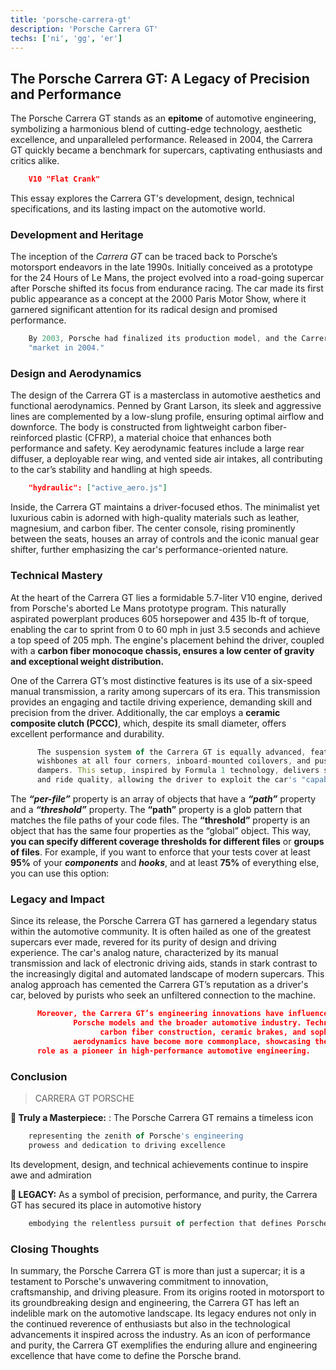 ```yaml
---
title: 'porsche-carrera-gt'
description: 'Porsche Carrera GT'
techs: ['ni', 'gg', 'er']
---
```


## The Porsche Carrera GT: A Legacy of Precision and Performance

The Porsche Carrera GT stands as an **epitome** of automotive engineering, symbolizing a harmonious blend of cutting-edge technology, aesthetic excellence, and unparalleled performance. Released in 2004, the Carrera GT quickly became a benchmark for supercars, captivating enthusiasts and critics alike.

```json
    V10 "Flat Crank"
```

This essay explores the Carrera GT's development, design, technical specifications, and its lasting impact on the automotive world.

### Development and Heritage

The inception of the *_Carrera GT_* can be traced back to Porsche’s motorsport endeavors in the late 1990s. Initially conceived as a prototype for the 24 Hours of Le Mans, the project evolved into a road-going supercar after Porsche shifted its focus from endurance racing. The car made its first public appearance as a concept at the 2000 Paris Motor Show, where it garnered significant attention for its radical design and promised performance. 

```ts
    By 2003, Porsche had finalized its production model, and the Carrera GT entered the 
    "market in 2004."
```

### Design and Aerodynamics

The design of the Carrera GT is a masterclass in automotive aesthetics and functional aerodynamics. Penned by Grant Larson, its sleek and aggressive lines are complemented by a low-slung profile, ensuring optimal airflow and downforce. The body is constructed from lightweight carbon fiber-reinforced plastic (CFRP), a material choice that enhances both performance and safety. Key aerodynamic features include a large rear diffuser, a deployable rear wing, and vented side air intakes, all contributing to the car’s stability and handling at high speeds.

```json
    "hydraulic": ["active_aero.js"]
```

Inside, the Carrera GT maintains a driver-focused ethos. The minimalist yet luxurious cabin is adorned with high-quality materials such as leather, magnesium, and carbon fiber. The center console, rising prominently between the seats, houses an array of controls and the iconic manual gear shifter, further emphasizing the car's performance-oriented nature.

### Technical Mastery

At the heart of the Carrera GT lies a formidable 5.7-liter V10 engine, derived from Porsche's aborted Le Mans prototype program. This naturally aspirated powerplant produces 605 horsepower and 435 lb-ft of torque, enabling the car to sprint from 0 to 60 mph in just 3.5 seconds and achieve a top speed of 205 mph. The engine's placement behind the driver, coupled with a **carbon fiber monocoque chassis, ensures a low center of gravity and exceptional weight distribution.**

One of the Carrera GT’s most distinctive features is its use of a six-speed manual transmission, a rarity among supercars of its era. This transmission provides an engaging and tactile driving experience, demanding skill and precision from the driver. Additionally, the car employs a **ceramic composite clutch (PCCC)**, which, despite its small diameter, offers excellent performance and durability.

```ts
      The suspension system of the Carrera GT is equally advanced, featuring double 
      wishbones at all four corners, inboard-mounted coilovers, and pushrod-operated 
      dampers. This setup, inspired by Formula 1 technology, delivers superior handling 
      and ride quality, allowing the driver to exploit the car's "capabilities fully."
```

The **_“per-file”_** property is an array of objects that have a **_“path”_** property and a **_“threshold”_** property. The **“path”** property is a glob pattern that matches the file paths of your code files. The **“threshold”** property is an object that has the same four properties as the “global” object. This way, **you can specify different coverage thresholds for different files** or **groups of files**. For example, if you want to enforce that your tests cover at least **95%** of your **_components_** and **_hooks_**, and at least **75%** of everything else, you can use this option:

### Legacy and Impact

Since its release, the Porsche Carrera GT has garnered a legendary status within the automotive community. It is often hailed as one of the greatest supercars ever made, revered for its purity of design and driving experience. The car's analog nature, characterized by its manual transmission and lack of electronic driving aids, stands in stark contrast to the increasingly digital and automated landscape of modern supercars. This analog approach has cemented the Carrera GT’s reputation as a driver's car, beloved by purists who seek an unfiltered connection to the machine.

```json
      Moreover, the Carrera GT’s engineering innovations have influenced subsequent 
              Porsche models and the broader automotive industry. Technologies such as 
                    carbon fiber construction, ceramic brakes, and sophisticated 
              aerodynamics have become more commonplace, showcasing the Carrera GT’s 
      role as a pioneer in high-performance automotive engineering.
```

### Conclusion
> CARRERA GT PORSCHE

**🍭 Truly a Masterpiece:** : The Porsche Carrera GT remains a timeless icon 


```javascript
    representing the zenith of Porsche's engineering 
    prowess and dedication to driving excellence
```

Its development, design, and technical achievements continue to inspire awe and admiration

**🍭 LEGACY:** As a symbol of precision, performance, and purity, the Carrera GT has secured its place in automotive history

```javascript
    embodying the relentless pursuit of perfection that defines Porsche.
```
### Closing Thoughts
In summary, the Porsche Carrera GT is more than just a supercar; it is a testament to Porsche's unwavering commitment to innovation, craftsmanship, and driving pleasure. From its origins rooted in motorsport to its groundbreaking design and engineering, the Carrera GT has left an indelible mark on the automotive landscape. Its legacy endures not only in the continued reverence of enthusiasts but also in the technological advancements it inspired across the industry. As an icon of performance and purity, the Carrera GT exemplifies the enduring allure and engineering excellence that have come to define the Porsche brand.